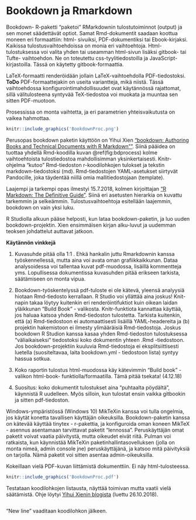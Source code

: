 # Bookdown ja Rmarkdown

Bookdown- R-paketti "paketoi" RMarkdownin tulostutoiminnot (output) ja sen monet säädettävät optiot. Samat Rmd-dokumentit saadaan koottua moneen eri formaattiin: html- sivuiksi, PDF-dokumentiksi tai Ebook-kirjaksi. Kaikissa tulostusvaihtoehdoissa on monia eri vaihtoehtoja. Html-tulostuksessa voi valita yhden tai useamman html-sivun lisäksi gitbook- tai Tufte- vaihtoehdon. Ne on toteutettu css-tyylitiedostoilla ja JavaScript-kirjastoilla. Tässä on käytetty gitbook-formaattia.

LaTeX-formaatti renderöidään jollain LaTeX-vaihtoehdolla PDF-tiedostoksi. **ToDo** PDF-formaattejakin on useita variantteja, mikä niistä. Tässä vaihtoehdossa konfigurointimahdollisuudet ovat käytännössä rajattomat, sillä välitulosteena syntyvää TeX-tiedostoa voi muokata ja muuntaa sen sitten PDF-muotoon.

Prosessissa on monta vaihtetta, ja eri parametrien yhteisvaikutusta on vaikea hahmottaa.

```r
knitr::include_graphics('BookdownProc.png')
```

Perusopas bookdown paketin käyttöön on Yihui Xien ["bookdown: Authoring Books and Technical Documents with R Markdown""](https://bookdown.org/yihui/bookdown/). Siinä pääidea on tuottaa yhdellä Rmd-koodilla kuvan
\@ref(fig:bdprocess) kolme vaihtoehtoista tulostiedostoa mahdollisimman yksinkertaisesti. Knitr- ohjelma "kutoo" Rmd-tiedoston r-koodilohkojen tulokset ja tekstin markdown-tiedostoksi (md). Rmd-tiedostojen YAML-asetukset siirtyvät Pandocille, joka täydentää niillä omia mallitiedostojaan (template).

Laajempi ja tarkempi opas ilmestyi 15.7.2018, kolmen kirjoittajan ["R Markdown: The Definitive Guide"](https://bookdown.org/yihui/rmarkdown/). Siinä eri asetusten hierarkia on kuvattu tarkemmin ja selkeämmin. Tulostusvaihtoehtoja esitellään laajemmin, bookdown on vain yksi luku.

R Studiolla alkuun pääse helposti, kun lataa bookdown-paketin, ja luo uuden bookdown-projektin. Xien ensimmäisen kirjan alku-luvut ja uudemman teoksen johdattelut auttavat jatkoon.

**Käytännön vinkkejä**

1. Kuvasuhde pitää olla 1:1 . Ehkä hankalin juttu Rmarkdownin kanssa työskennellessä, mutta aina voi avata oman grafiikkaikkunan. Dataa analysoidessa voi tallentaa kuvat pdf-muodossa, lisäillä kommentteja yms. Lopullisessa dokumentissa kuvasuhden pitää erikseen tarkista, säätämiseen on monta vipua.

2. Bookdown-työskentelyssä pdf-tuloste ei ole kätevä, yleensä analyysiä hiotaan Rmd-tiedosto kerrallaan. R Studio voi yllättää aina joskus! Knit-napin takaa löytyy kuitenkin eri renderöintifuktiot kuin oikean laidan yläikkunan "Build Book" - valikosta. Knitr-funktiota kannattaa käyttää, jos haluaa katsoa yhden Rmd-tiedoston tulostetta. Tarkista kuitenkin, että (a) Rmd-tiedostoon ei automaattisesti lisäillä YAML-headereita ja (b) projektin hakemistoon ei ilmesty ylimääräisiä Rmd-tiedostoja. Joskus bookdown R Studion kanssa kasaa yhden Rmd-tiedoston tulostuksessa "väliaikaiseksi" tiedostoksi koko dokumentin yhteen <dokumentin nimi>.Rmd -tiedostoon. Jos bookdown-projektiin kuuluvia Rmd-tiedostoja ei eksplitsiittisesti luetella (suositeltavaa, laita bookdown.yml - tiedostoon lista) syntyy hassua sotkua.

3. Koko raportin tulostus html-muodossa käy kätevimmin "Build book" - valikon html-book- funktiolla/formaatilla. Tämä pitää tsekata! (4.12.18)

4. Suositus: koko dokumentit tulostukset aina "puhtaalta pöydältä", käynnistä R uudelleen. Myös silloin, kun tulostat ensin vaikka gitbookin ja sitten pdf-tiedoston.


Windows-ympäristössä (Windows 10) MikTeXin kanssa voi tulla ongelmia, jos käytät konetta tavallisen käyttäjän oikeuksilla. Bookdown-paketin kanssa on kätevää käyttää tinytex - r-pakettia, ja konfiguroida oman koneen MikTeX - asennus asentamaan tarvittavat paketit "lennossa". Peruskäyttäjän omat paketit voivat vaatia päivitystä, mutta oikeudet eivät riitä. Pulman voi ratkaista, kun käynnistää MikTeXin paketinhallintasovelluksen (jolla on monta nimeä, admin console jne) peruskäyttäjänä, ja katsoo mitä päivityksiä on tarjolla. Nämä paketit voi sitten asentaa admin-oikeuksilla.

Kokeillaan vielä PDF-kuvan liittämistä dokumenttiin. Ei näy html-tulosteessa.


```r
knitr::include_graphics('BookdownProc.pdf')
```


Testataan koodilohkojen listausta, näyttää toimivan mutta vaatii vielä säätämistä. Ohje löytyi [Yihui Xienin blogista](https://yihui.name/en/2018/09/code-appendix/) (luettu 26.10.2018).
```r
```
"New line" vaaditaan koodilohkon jälkeen.
